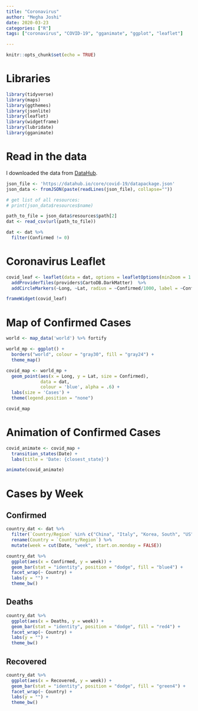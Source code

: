 ```yaml
---
title: "Coronavirus"
author: "Megha Joshi"
date: 2020-03-23
categories: ["R"]
tags: ["coronavirus", "COVID-19", "gganimate", "ggplot", "leaflet"]

---
```


```r
knitr::opts_chunk$set(echo = TRUE)
```

# Libraries

```r
library(tidyverse)
library(maps)
library(ggthemes)
library(jsonlite)
library(leaflet)
library(widgetframe)
library(lubridate)
library(gganimate)
```


# Read in the data

I downloaded the data from [DataHub](https://datahub.io/core/covid-19).

```r
json_file <- 'https://datahub.io/core/covid-19/datapackage.json'
json_data <- fromJSON(paste(readLines(json_file), collapse=""))

# get list of all resources:
# print(json_data$resources$name)

path_to_file = json_data$resources$path[2]
dat <- read_csv(url(path_to_file))

dat <- dat %>%
  filter(Confirmed != 0)

```


# Coronavirus Leaflet

```r
covid_leaf <- leaflet(data = dat, options = leafletOptions(minZoom = 1.5)) %>% 
  addProviderTiles(providers$CartoDB.DarkMatter)  %>%
  addCircleMarkers(~Long, ~Lat, radius = ~Confirmed/1000, label = ~Confirmed, fillOpacity = .2)

frameWidget(covid_leaf)
```

# Map of Confirmed Cases

```r
world <- map_data('world') %>% fortify

world_mp <- ggplot() +
  borders("world", colour = "gray30", fill = "gray24") +
  theme_map() 

covid_map <- world_mp +
  geom_point(aes(x = Long, y = Lat, size = Confirmed),
             data = dat, 
             colour = 'blue', alpha = .6) +
  labs(size = 'Cases') +
  theme(legend.position = "none")

covid_map
```

# Animation of Confirmed Cases

```r
covid_animate <- covid_map +
  transition_states(Date) +
  labs(title = 'Date: {closest_state}') 

animate(covid_animate)
```


# Cases by Week

## Confirmed 

```r
country_dat <- dat %>%
  filter(`Country/Region` %in% c("China", "Italy", "Korea, South", "US")) %>%
  rename(Country = `Country/Region`) %>%
  mutate(week = cut(Date, "week", start.on.monday = FALSE))

country_dat %>%
  ggplot(aes(x = Confirmed, y = week)) +
  geom_bar(stat = "identity", position = "dodge", fill = "blue4") + 
  facet_wrap(~ Country) +
  labs(y = "") + 
  theme_bw()
```

## Deaths

```r
country_dat %>%
  ggplot(aes(x = Deaths, y = week)) +
  geom_bar(stat = "identity", position = "dodge", fill = "red4") + 
  facet_wrap(~ Country) +
  labs(y = "") + 
  theme_bw()
```


## Recovered

```r
country_dat %>%
  ggplot(aes(x = Recovered, y = week)) +
  geom_bar(stat = "identity", position = "dodge", fill = "green4") + 
  facet_wrap(~ Country) +
  labs(y = "") + 
  theme_bw()
```

